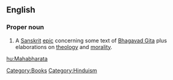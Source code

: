 ==English==

===Proper noun===
{{wikipedia}}
{{en-proper noun}}

# A [[Sanskrit]] [[epic]] concerning some text of [[Bhagavad Gita]] plus elaborations on [[theology]] and [[morality]].

[[Category:Books]]
[[Category:Hinduism]]

[[hu:Mahabharata]]